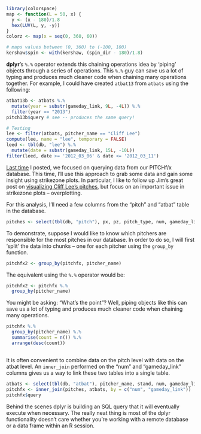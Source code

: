 ```r
library(colorspace)
map <- function(L = 50, x) {
  y <- (x - 180)/1.8 
  hex(LUV(L, y, -y))
}
colorz <- map(x = seq(0, 360, 60))

# maps values between (0, 360) to (-100, 100)
kershaw$spin <- with(kershaw, (spin_dir - 180)/1.8)
```

**dplyr**'s `%.%` operator extends this chaining operations idea by 'piping' objects through a series of operations. This `%.%` guy can save us a lot of typing and produces much cleaner code when chaining many operations together. For example, I could have created `atbat13` from `atbats` using the following:

```r
atbat13b <- atbats %.%
  mutate(year = substr(gameday_link, 9L, -4L)) %.% 
  filter(year == "2013")
pitch13b$query # see -- produces the same query!

# Testing
lee <- filter(atbats, pitcher_name == "Cliff Lee")
compute(lee, name = "lee", temporary = FALSE)
leed <- tbl(db, "lee") %.%
  mutate(date = substr(gameday_link, 15L, -10L))
filter(leed, date >= '2012_03_06' & date <= '2012_03_11')
```

[Last time](http://baseballwithr.wordpress.com/2014/04/13/modifying-and-querying-a-pitchfx-database-with-dplyr/) I posted, we focused on querying data from our PITCHf/x database. This time, I'll use this approach to grab some data and gain some insight using strikezone plots. In particular, I like to follow up Jim's great post on [visualizing Cliff Lee's pitches](http://baseballwithr.wordpress.com/2014/03/31/visualizing-cliff-lees-pitches-in-the-2013-season/), but focus on an important issue in strikezone plots -- overplotting. 


For this analysis, I'll need a few columns from the "pitch" and "atbat" table in the database.

```r
pitches <- select(tbl(db, "pitch"), px, pz, pitch_type, num, gameday_link)
```


To demonstrate, suppose I would like to know which pitchers are responsible for the most pitches in our database. In order to do so, I will first 'split' the data into chunks -- one for each pitcher using the `group_by` function.


```r
pitchfx2 <- group_by(pitchfx, pitcher_name)
```

The equivalent using the `%.%` operator would be:

```r
pitchfx2 <- pitchfx %.% 
  group_by(pitcher_name)
```

You might be asking: "What's the point"? Well, piping objects like this can save us a lot of typing and produces much cleaner code when chaining many operations.

```r
pitchfx %.% 
  group_by(pitcher_name) %.%
  summarise(count = n()) %.%
  arrange(desc(count))
```

##
It is often convenient to combine data on the pitch level with data on the atbat level. An `inner_join` performed on the "num" and "gameday_link" columns gives us a way to link these two tables into a single table.

```r
atbats <- select(tbl(db, "atbat"), pitcher_name, stand, num, gameday_link)
pitchfx <- inner_join(pitches, atbats, by = c("num", "gameday_link"))
pitchfx$query
```


Behind the scenes dplyr is building an SQL query that it will eventually execute when necessary. The really neat thing is most of the dplyr functionality doesn't care whether you're working with a remote database or a data frame within an R session.

